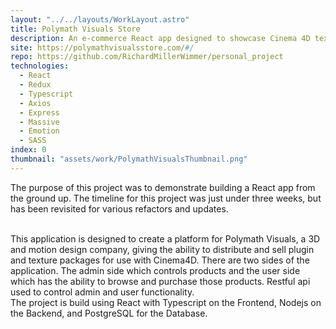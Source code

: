 ```yaml
---
layout: "../../layouts/WorkLayout.astro"
title: Polymath Visuals Store
description: An e-commerce React app designed to showcase Cinema 4D texture packages. Some highlight technologies include Redux, Typescript, Nodejs with Express.
site: https://polymathvisualsstore.com/#/
repo: https://github.com/RichardMillerWimmer/personal_project
technologies:
  - React
  - Redux
  - Typescript
  - Axios
  - Express
  - Massive
  - Emotion
  - SASS
index: 0
thumbnail: "assets/work/PolymathVisualsThumbnail.png"
---
```


The purpose of this project was to demonstrate building a React app from the ground up. The timeline for this project was just under three weeks, but has been revisited for various refactors and updates.

<br />
This application is designed to create a platform for Polymath Visuals, a 3D and
motion design company, giving the ability to distribute and sell plugin and texture
packages for use with Cinema4D. There are two sides of the application. The admin
side which controls products and the user side which has the ability to browse and
purchase those products. Restful api used to control admin and user functionality.
<br />
The project is build using React with Typescript on the Frontend, Nodejs on the Backend,
and PostgreSQL for the Database.
